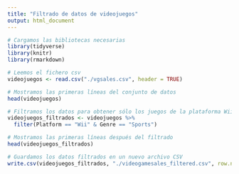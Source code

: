 ```yaml
---
title: "Filtrado de datos de videojuegos"
output: html_document
---
```


```r
# Cargamos las bibliotecas necesarias
library(tidyverse)
library(knitr)
library(rmarkdown)
```

```r
# Leemos el fichero csv
videojuegos <- read.csv("./vgsales.csv", header = TRUE)

# Mostramos las primeras líneas del conjunto de datos
head(videojuegos)
```

```r
# Filtramos los datos para obtener sólo los juegos de la plataforma Wii y que sean del género Sports
videojuegos_filtrados <- videojuegos %>%
  filter(Platform == "Wii" & Genre == "Sports")

# Mostramos las primeras líneas después del filtrado
head(videojuegos_filtrados)
```

```r
# Guardamos los datos filtrados en un nuevo archivo CSV
write.csv(videojuegos_filtrados, "./videogamesales_filtered.csv", row.names = FALSE)
```




